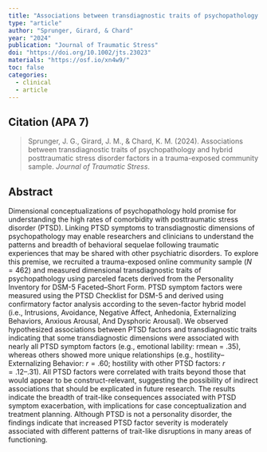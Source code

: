 ```yaml
---
title: "Associations between transdiagnostic traits of psychopathology and hybrid posttraumatic stress disorder factors in a trauma-exposed community sample"
type: "article"
author: "Sprunger, Girard, & Chard"
year: "2024"
publication: "Journal of Traumatic Stress"
doi: "https://doi.org/10.1002/jts.23023"
materials: "https://osf.io/xn4w9/"
toc: false
categories:
  - clinical
  - article
---
```


## Citation (APA 7)

> Sprunger, J. G., Girard, J. M., & Chard, K. M. (2024). Associations between transdiagnostic traits of psychopathology and hybrid posttraumatic stress disorder factors in a trauma-exposed community sample. *Journal of Traumatic Stress*.


## Abstract

Dimensional conceptualizations of psychopathology hold promise for understanding the high rates of comorbidity with posttraumatic stress disorder (PTSD). Linking PTSD symptoms to transdiagnostic dimensions of psychopathology may enable researchers and clinicians to understand the patterns and breadth of behavioral sequelae following traumatic experiences that may be shared with other psychiatric disorders. To explore this premise, we recruited a trauma-exposed online community sample $(N = 462)$ and measured dimensional transdiagnostic traits of psychopathology using parceled facets derived from the Personality Inventory for DSM-5 Faceted–Short Form. PTSD symptom factors were measured using the PTSD Checklist for DSM-5 and derived using confirmatory factor analysis according to the seven-factor hybrid model (i.e., Intrusions, Avoidance, Negative Affect, Anhedonia, Externalizing Behaviors, Anxious Arousal, And Dysphoric Arousal). We observed hypothesized associations between PTSD factors and transdiagnostic traits indicating that some transdiagnostic dimensions were associated with nearly all PTSD symptom factors (e.g., emotional lability: rmean = .35), whereas others showed more unique relationships (e.g., hostility–Externalizing Behavior: $r = .60$; hostility with other PTSD factors: $r = .12–.31$). All PTSD factors were correlated with traits beyond those that would appear to be construct-relevant, suggesting the possibility of indirect associations that should be explicated in future research. The results indicate the breadth of trait-like consequences associated with PTSD symptom exacerbation, with implications for case conceptualization and treatment planning. Although PTSD is not a personality disorder, the findings indicate that increased PTSD factor severity is moderately associated with different patterns of trait-like disruptions in many areas of functioning.
